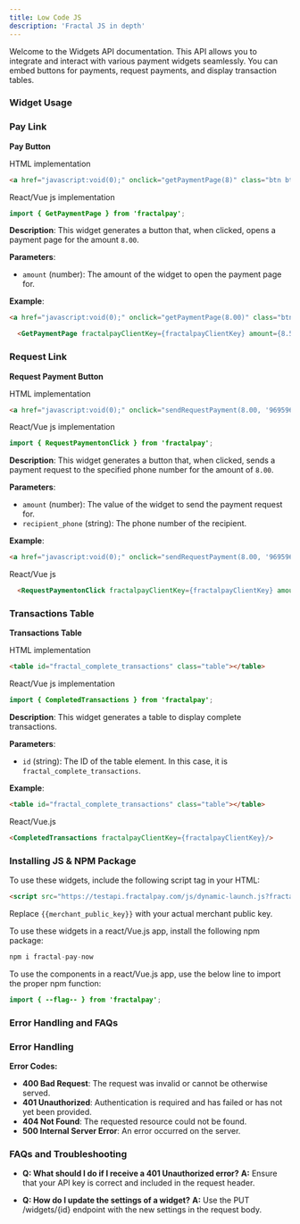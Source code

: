 ```yaml
---
title: Low Code JS
description: 'Fractal JS in depth'
---
```


Welcome to the Widgets API documentation. This API allows you to integrate and interact with various payment widgets seamlessly. You can embed buttons for payments, request payments, and display transaction tables.
### Widget Usage

### Pay Link

**Pay Button**

HTML implementation
```html
<a href="javascript:void(0);" onclick="getPaymentPage(8)" class="btn btn-primary">Pay</a>
```

React/Vue js implementation

```java
import { GetPaymentPage } from 'fractalpay';
```

**Description**: This widget generates a button that, when clicked, opens a payment page for the amount `8.00`.

**Parameters**:

- `amount` (number): The amount of the widget to open the payment page for.

**Example**:

```html
<a href="javascript:void(0);" onclick="getPaymentPage(8.00)" class="btn btn-primary">Pay</a>
```

```html
  <GetPaymentPage fractalpayClientKey={fractalpayClientKey} amount={8.55} />
```

### Request Link

**Request Payment Button**

HTML implementation
```html
<a href="javascript:void(0);" onclick="sendRequestPayment(8.00, '9695969889')" class="btn btn-primary">Request payment</a>
```

React/Vue js implementation

```java
import { RequestPaymentonClick } from 'fractalpay';
```

**Description**: This widget generates a button that, when clicked, sends a payment request to the specified phone number for the amount of `8.00`.

**Parameters**:

- `amount` (number): The value of the widget to send the payment request for.
- `recipient_phone` (string): The phone number of the recipient.

**Example**:

```html
<a href="javascript:void(0);" onclick="sendRequestPayment(8.00, '9695969889')" class="btn btn-primary">Request payment</a>
```

React/Vue js
```html
  <RequestPaymentonClick fractalpayClientKey={fractalpayClientKey} amount={invoice.amount} phone_number={phoneNumbers[invoice.id] || ""}/>
```

### Transactions Table


**Transactions Table**

HTML implementation
```html
<table id="fractal_complete_transactions" class="table"></table>
```

React/Vue js implementation
```java
import { CompletedTransactions } from 'fractalpay';
```

**Description**: This widget generates a table to display complete transactions.

**Parameters**:

- `id` (string): The ID of the table element. In this case, it is `fractal_complete_transactions`.

**Example**:

```html
<table id="fractal_complete_transactions" class="table"></table>
```

React/Vue.js
```html
<CompletedTransactions fractalpayClientKey={fractalpayClientKey}/>
```
### Installing JS & NPM Package

To use these widgets, include the following script tag in your HTML:

```html
<script src="https://testapi.fractalpay.com/js/dynamic-launch.js?fractalpay_merchant_public_key={{merchant_public_key}}"></script>
```
Replace `{{merchant_public_key}}` with your actual merchant public key.

To use these widgets in a react/Vue.js app, install the following npm package:

```java
npm i fractal-pay-now
```

To use the components in a react/Vue.js app, use the below line to import the proper npm function:
```java
import { --flag-- } from 'fractalpay';
```


### Error Handling and FAQs

### Error Handling

**Error Codes:**

- **400 Bad Request**: The request was invalid or cannot be otherwise served.
- **401 Unauthorized**: Authentication is required and has failed or has not yet been provided.
- **404 Not Found**: The requested resource could not be found.
- **500 Internal Server Error**: An error occurred on the server.

### FAQs and Troubleshooting

- **Q: What should I do if I receive a 401 Unauthorized error?**
  **A:** Ensure that your API key is correct and included in the request header.

- **Q: How do I update the settings of a widget?**
  **A:** Use the PUT /widgets/{id} endpoint with the new settings in the request body.

  

